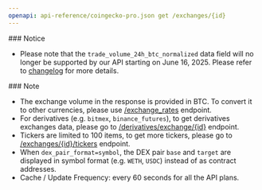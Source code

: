 ```yaml
---
openapi: api-reference/coingecko-pro.json get /exchanges/{id}
---
```


<Warning>
  ### Notice

  - Please note that the `trade_volume_24h_btc_normalized` data field will no longer be supported by our API starting on June 16, 2025. Please refer to [changelog](https://docs.coingecko.com/changelog/upcoming-change-notice-removal-of-normalized_volume_btc-data) for more details.
</Warning>

<Note>
  ### Note

  - The exchange volume in the response is provided in BTC. To convert it to other currencies, please use [/exchange\_rates](/reference/exchange-rates) endpoint.
  - For derivatives (e.g. `bitmex`, `binance_futures`), to get derivatives exchanges data, please go to [/derivatives/exchange/\{id}](/reference/derivatives-exchanges-id) endpoint.
  - Tickers are limited to 100 items, to get more tickers, please go to [/exchanges/\{id}/tickers](/reference/exchanges-id-tickers) endpoint.
  - When `dex_pair_format=symbol`, the DEX pair `base` and `target` are displayed in symbol format (e.g. `WETH`, `USDC`) instead of as contract addresses.
  - Cache / Update Frequency: every 60 seconds for all the API plans.
</Note>